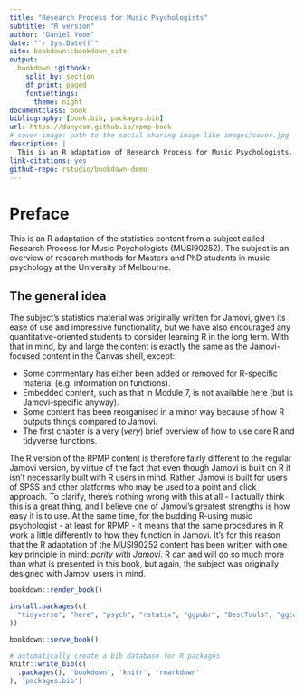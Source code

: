 ```yaml
--- 
title: "Research Process for Music Psychologists"
subtitle: "R version"
author: "Daniel Yeom"
date: "`r Sys.Date()`"
site: bookdown::bookdown_site
output: 
  bookdown::gitbook:
    split_by: section
    df_print: paged
    fontsettings:
      theme: night
documentclass: book
bibliography: [book.bib, packages.bib]
url: https://danyeom.github.io/rpmp-book
# cover-image: path to the social sharing image like images/cover.jpg
description: |
  This is an R adaptation of Research Process for Music Psychologists.
link-citations: yes
github-repo: rstudio/bookdown-demo
---
```



# Preface

This is an R adaptation of the statistics content from a subject called Research Process for Music Psychologists (MUSI90252). The subject is an overview of research methods for Masters and PhD students in music psychology at the University of Melbourne.

## The general idea

The subject's statistics material was originally written for Jamovi, given its ease of use and impressive functionality, but we have also encouraged any quantitative-oriented students to consider learning R in the long term. With that in mind, by and large the content is exactly the same as the Jamovi-focused content in the Canvas shell, except:

- Some commentary has either been added or removed for R-specific material (e.g. information on functions).
- Embedded content, such as that in Module 7, is not available here (but is Jamovi-specific anyway).
- Some content has been reorganised in a minor way because of how R outputs things compared to Jamovi. 
- The first chapter is a very (*very*) brief overview of how to use core R and tidyverse functions.

The R version of the RPMP content is therefore fairly different to the regular Jamovi version, by virtue of the fact that even though Jamovi is built on R it isn't necessarily built with R users in mind. Rather, Jamovi is built for users of SPSS and other platforms who may be used to a point and click approach. To clarify, there's nothing wrong with this at all - I actually think this is a great thing, and I believe  one of Jamovi's greatest strengths is how easy it is to use. At the same time, for the budding R-using music psychologist - at least for RPMP - it means that the same procedures in R work a little differently to how they function in Jamovi. It's for this reason that the R adaptation of the MUSI90252 content has been written with one key principle in mind: *parity with Jamovi*. R can and will do so much more than what is presented in this book, but again, the subject was originally designed with Jamovi users in mind. 


```r
bookdown::render_book()
```


```r
install.packages(c(
  "tidyverse", "here", "psych", "rstatix", "ggpubr", "DescTools", "ggcorrplot", "afex", "emmeans", "effectsize", "lm.beta", "datarium"
))
```


```r
bookdown::serve_book()
```


```r
# automatically create a bib database for R packages
knitr::write_bib(c(
  .packages(), 'bookdown', 'knitr', 'rmarkdown'
), 'packages.bib')
```
